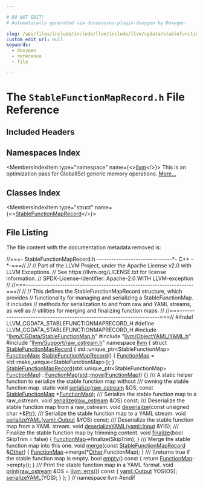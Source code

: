 ```yaml
---

# DO NOT EDIT!
# Automatically generated via docusaurus-plugin-doxygen by Doxygen.

slug: /api/files/include/include/llvm/include/llvm/cgdata/stablefunctionmaprecord-h
custom_edit_url: null
keywords:
  - doxygen
  - reference
  - file

---
```





# The `StableFunctionMapRecord.h` File Reference

<DoxygenPage pluginConfig={pluginConfig}>



## Included Headers

<IncludesList>
<IncludesListItem
  filePath="llvm/CGData/StableFunctionMap.h"
  permalink="/docs/api/files/include/include/llvm/include/llvm/cgdata/stablefunctionmap-h"
  isLocal="true" />
<IncludesListItem
  filePath="llvm/ObjectYAML/YAML.h"
  permalink="/docs/api/files/include/include/llvm/include/llvm/objectyaml/yaml-h"
  isLocal="true" />
<IncludesListItem
  filePath="llvm/Support/raw_ostream.h"
  permalink="/docs/api/files/include/include/llvm/include/llvm/support/raw-ostream-h"
  isLocal="true" />
</IncludesList>

## Namespaces Index

<MembersIndex>

<MembersIndexItem
  type="namespace"
  name={<><a href="/docs/api/namespaces/llvm">llvm</a></>}>
This is an optimization pass for GlobalISel generic memory operations. <a href="/docs/api/namespaces/llvm/#details">More...</a>
</MembersIndexItem>

</MembersIndex>

## Classes Index

<MembersIndex>

<MembersIndexItem
  type="struct"
  name={<><a href="/docs/api/structs/llvm/stablefunctionmaprecord">StableFunctionMapRecord</a></>}>
</MembersIndexItem>

</MembersIndex>


## File Listing

The file content with the documentation metadata removed is:

<ProgramListing>

<Link id="l00001" /><CodeLine lineNumber="1"><Highlight kind="comment">//===- StableFunctionMapRecord.h -------------------------------&#42;- C++ -&#42;-===//</Highlight><Highlight kind="normal"></Highlight></CodeLine>
<Link id="l00002" /><CodeLine lineNumber="2"><Highlight kind="normal"></Highlight><Highlight kind="comment">//</Highlight><Highlight kind="normal"></Highlight></CodeLine>
<Link id="l00003" /><CodeLine lineNumber="3"><Highlight kind="normal"></Highlight><Highlight kind="comment">// Part of the LLVM Project, under the Apache License v2.0 with LLVM Exceptions.</Highlight><Highlight kind="normal"></Highlight></CodeLine>
<Link id="l00004" /><CodeLine lineNumber="4"><Highlight kind="normal"></Highlight><Highlight kind="comment">// See https://llvm.org/LICENSE.txt for license information.</Highlight><Highlight kind="normal"></Highlight></CodeLine>
<Link id="l00005" /><CodeLine lineNumber="5"><Highlight kind="normal"></Highlight><Highlight kind="comment">// SPDX-License-Identifier: Apache-2.0 WITH LLVM-exception</Highlight><Highlight kind="normal"></Highlight></CodeLine>
<Link id="l00006" /><CodeLine lineNumber="6"><Highlight kind="normal"></Highlight><Highlight kind="comment">//</Highlight><Highlight kind="normal"></Highlight></CodeLine>
<Link id="l00007" /><CodeLine lineNumber="7"><Highlight kind="normal"></Highlight><Highlight kind="comment">//===---------------------------------------------------------------------===//</Highlight><Highlight kind="normal"></Highlight></CodeLine>
<Link id="l00008" /><CodeLine lineNumber="8"><Highlight kind="normal"></Highlight><Highlight kind="comment">//</Highlight><Highlight kind="normal"></Highlight></CodeLine>
<Link id="l00009" /><CodeLine lineNumber="9"><Highlight kind="normal"></Highlight><Highlight kind="comment">// This defines the StableFunctionMapRecord structure, which provides</Highlight><Highlight kind="normal"></Highlight></CodeLine>
<Link id="l00010" /><CodeLine lineNumber="10"><Highlight kind="normal"></Highlight><Highlight kind="comment">// functionality for managing and serializing a StableFunctionMap. It includes</Highlight><Highlight kind="normal"></Highlight></CodeLine>
<Link id="l00011" /><CodeLine lineNumber="11"><Highlight kind="normal"></Highlight><Highlight kind="comment">// methods for serialization to and from raw and YAML streams, as well as</Highlight><Highlight kind="normal"></Highlight></CodeLine>
<Link id="l00012" /><CodeLine lineNumber="12"><Highlight kind="normal"></Highlight><Highlight kind="comment">// utilities for merging and finalizing function maps.</Highlight><Highlight kind="normal"></Highlight></CodeLine>
<Link id="l00013" /><CodeLine lineNumber="13"><Highlight kind="normal"></Highlight><Highlight kind="comment">//</Highlight><Highlight kind="normal"></Highlight></CodeLine>
<Link id="l00014" /><CodeLine lineNumber="14"><Highlight kind="normal"></Highlight><Highlight kind="comment">//===---------------------------------------------------------------------===//</Highlight><Highlight kind="normal"></Highlight></CodeLine>
<Link id="l00015" /><CodeLine lineNumber="15"><Highlight kind="normal"></Highlight></CodeLine>
<Link id="l00016" /><CodeLine lineNumber="16"><Highlight kind="normal"></Highlight><Highlight kind="preprocessor">#ifndef LLVM&#95;CGDATA&#95;STABLEFUNCTIONMAPRECORD&#95;H</Highlight><Highlight kind="normal"></Highlight></CodeLine>
<Link id="l00017" /><CodeLine lineNumber="17"><Highlight kind="normal"></Highlight><Highlight kind="preprocessor">#define LLVM&#95;CGDATA&#95;STABLEFUNCTIONMAPRECORD&#95;H</Highlight><Highlight kind="normal"></Highlight></CodeLine>
<Link id="l00018" /><CodeLine lineNumber="18"><Highlight kind="normal"></Highlight></CodeLine>
<Link id="l00019" /><CodeLine lineNumber="19"><Highlight kind="normal"></Highlight><Highlight kind="preprocessor">#include &quot;<a href="/docs/api/files/include/include/llvm/include/llvm/cgdata/stablefunctionmap-h">llvm/CGData/StableFunctionMap.h</a>&quot;</Highlight><Highlight kind="normal"></Highlight></CodeLine>
<Link id="l00020" /><CodeLine lineNumber="20"><Highlight kind="normal"></Highlight><Highlight kind="preprocessor">#include &quot;<a href="/docs/api/files/include/include/llvm/include/llvm/objectyaml/yaml-h">llvm/ObjectYAML/YAML.h</a>&quot;</Highlight><Highlight kind="normal"></Highlight></CodeLine>
<Link id="l00021" /><CodeLine lineNumber="21"><Highlight kind="normal"></Highlight><Highlight kind="preprocessor">#include &quot;<a href="/docs/api/files/include/include/llvm/include/llvm/support/raw-ostream-h">llvm/Support/raw&#95;ostream.h</a>&quot;</Highlight><Highlight kind="normal"></Highlight></CodeLine>
<Link id="l00022" /><CodeLine lineNumber="22"><Highlight kind="normal"></Highlight></CodeLine>
<Link id="l00023" /><CodeLine lineNumber="23"><Highlight kind="normal"></Highlight><Highlight kind="keyword">namespace </Highlight><Highlight kind="normal"><a href="/docs/api/namespaces/llvm">llvm</a> &#123;</Highlight></CodeLine>
<Link id="l00024" /><CodeLine lineNumber="24"><Highlight kind="normal"></Highlight></CodeLine>
<Link id="l00025" /><CodeLine lineNumber="25" lineLink="/docs/api/structs/llvm/stablefunctionmaprecord"><Highlight kind="normal"></Highlight><Highlight kind="keyword">struct </Highlight><Highlight kind="normal"><a href="/docs/api/structs/llvm/stablefunctionmaprecord/#af9cc0cf25141430f249fbbd805fe89b0">StableFunctionMapRecord</a> &#123;</Highlight></CodeLine>
<Link id="l00026" /><CodeLine lineNumber="26" lineLink="/docs/api/structs/llvm/stablefunctionmaprecord/#a6eadb49468a17cf63d04cfe7a47dc396"><Highlight kind="normal">  std::unique&#95;ptr&lt;StableFunctionMap&gt; <a href="/docs/api/structs/llvm/stablefunctionmaprecord/#a6eadb49468a17cf63d04cfe7a47dc396">FunctionMap</a>;</Highlight></CodeLine>
<Link id="l00027" /><CodeLine lineNumber="27"><Highlight kind="normal"></Highlight></CodeLine>
<Link id="l00028" /><CodeLine lineNumber="28" lineLink="/docs/api/structs/llvm/stablefunctionmaprecord/#af9cc0cf25141430f249fbbd805fe89b0"><Highlight kind="normal">  <a href="/docs/api/structs/llvm/stablefunctionmaprecord/#af9cc0cf25141430f249fbbd805fe89b0">StableFunctionMapRecord</a>() &#123;</Highlight></CodeLine>
<Link id="l00029" /><CodeLine lineNumber="29"><Highlight kind="normal">    <a href="/docs/api/structs/llvm/stablefunctionmaprecord/#a6eadb49468a17cf63d04cfe7a47dc396">FunctionMap</a> = std::make&#95;unique&lt;StableFunctionMap&gt;();</Highlight></CodeLine>
<Link id="l00030" /><CodeLine lineNumber="30"><Highlight kind="normal">  &#125;</Highlight></CodeLine>
<Link id="l00031" /><CodeLine lineNumber="31"><Highlight kind="normal"></Highlight></CodeLine>
<Link id="l00032" /><CodeLine lineNumber="32" lineLink="/docs/api/structs/llvm/stablefunctionmaprecord/#abb88857f20273423e0ef57d1005d8c21"><Highlight kind="normal">  <a href="/docs/api/structs/llvm/stablefunctionmaprecord/#abb88857f20273423e0ef57d1005d8c21">StableFunctionMapRecord</a>(std::unique&#95;ptr&lt;StableFunctionMap&gt; <a href="/docs/api/structs/llvm/stablefunctionmaprecord/#a6eadb49468a17cf63d04cfe7a47dc396">FunctionMap</a>)</Highlight></CodeLine>
<Link id="l00033" /><CodeLine lineNumber="33"><Highlight kind="normal">      : <a href="/docs/api/structs/llvm/stablefunctionmaprecord/#a6eadb49468a17cf63d04cfe7a47dc396">FunctionMap</a>(<a href="/docs/api/namespaces/std">std</a>::<a href="/docs/api/namespaces/llvm/#abfc9c7ecf70f66901e439f7c04ef3dbb">move</a>(<a href="/docs/api/structs/llvm/stablefunctionmaprecord/#a6eadb49468a17cf63d04cfe7a47dc396">FunctionMap</a>)) &#123;&#125;</Highlight></CodeLine>
<Link id="l00034" /><CodeLine lineNumber="34"><Highlight kind="normal"></Highlight><Highlight kind="comment"></Highlight></CodeLine>
<Link id="l00035" /><CodeLine lineNumber="35"><Highlight kind="comment">  /// A static helper function to serialize the stable function map without</Highlight></CodeLine>
<Link id="l00036" /><CodeLine lineNumber="36"><Highlight kind="comment">  /// owning the stable function map.</Highlight><Highlight kind="normal"></Highlight></CodeLine>
<Link id="l00037" /><CodeLine lineNumber="37"><Highlight kind="normal">  </Highlight><Highlight kind="keyword">static</Highlight><Highlight kind="normal"> </Highlight><Highlight kind="keywordtype">void</Highlight><Highlight kind="normal"> <a href="/docs/api/structs/llvm/stablefunctionmaprecord/#aa6d6f1cad87cc3ed7f87784dd9ddff0f">serialize</a>(<a href="/docs/api/classes/llvm/raw-ostream">raw&#95;ostream</a> &amp;OS, </Highlight><Highlight kind="keyword">const</Highlight><Highlight kind="normal"> <a href="/docs/api/structs/llvm/stablefunctionmap">StableFunctionMap</a> &#42;<a href="/docs/api/structs/llvm/stablefunctionmaprecord/#a6eadb49468a17cf63d04cfe7a47dc396">FunctionMap</a>);</Highlight></CodeLine>
<Link id="l00038" /><CodeLine lineNumber="38"><Highlight kind="normal"></Highlight><Highlight kind="comment"></Highlight></CodeLine>
<Link id="l00039" /><CodeLine lineNumber="39"><Highlight kind="comment">  /// Serialize the stable function map to a raw&#95;ostream.</Highlight><Highlight kind="normal"></Highlight></CodeLine>
<Link id="l00040" /><CodeLine lineNumber="40"><Highlight kind="normal">  </Highlight><Highlight kind="keywordtype">void</Highlight><Highlight kind="normal"> <a href="/docs/api/structs/llvm/stablefunctionmaprecord/#aa6d6f1cad87cc3ed7f87784dd9ddff0f">serialize</a>(<a href="/docs/api/classes/llvm/raw-ostream">raw&#95;ostream</a> &amp;OS) </Highlight><Highlight kind="keyword">const</Highlight><Highlight kind="normal">;</Highlight></CodeLine>
<Link id="l00041" /><CodeLine lineNumber="41"><Highlight kind="normal"></Highlight><Highlight kind="comment"></Highlight></CodeLine>
<Link id="l00042" /><CodeLine lineNumber="42"><Highlight kind="comment">  /// Deserialize the stable function map from a raw&#95;ostream.</Highlight><Highlight kind="normal"></Highlight></CodeLine>
<Link id="l00043" /><CodeLine lineNumber="43"><Highlight kind="normal">  </Highlight><Highlight kind="keywordtype">void</Highlight><Highlight kind="normal"> <a href="/docs/api/structs/llvm/stablefunctionmaprecord/#a46fcb6ab7d4a17276796efb4fd9ef091">deserialize</a>(</Highlight><Highlight kind="keyword">const</Highlight><Highlight kind="normal"> </Highlight><Highlight kind="keywordtype">unsigned</Highlight><Highlight kind="normal"> </Highlight><Highlight kind="keywordtype">char</Highlight><Highlight kind="normal"> &#42;&amp;<a href="/docs/api/files/lib/lib/analysis/targetlibraryinfo-cpp/#aca185e6d0e9f423dbb24440206454872a11dbf501abf829b3ab7049c2d3a8a053">Ptr</a>);</Highlight></CodeLine>
<Link id="l00044" /><CodeLine lineNumber="44"><Highlight kind="normal"></Highlight><Highlight kind="comment"></Highlight></CodeLine>
<Link id="l00045" /><CodeLine lineNumber="45"><Highlight kind="comment">  /// Serialize the stable function map to a YAML stream.</Highlight><Highlight kind="normal"></Highlight></CodeLine>
<Link id="l00046" /><CodeLine lineNumber="46"><Highlight kind="normal">  </Highlight><Highlight kind="keywordtype">void</Highlight><Highlight kind="normal"> <a href="/docs/api/structs/llvm/stablefunctionmaprecord/#afab769346efd3e1ee1efe2bfe44d7149">serializeYAML</a>(<a href="/docs/api/classes/llvm/yaml/output">yaml::Output</a> &amp;YOS) </Highlight><Highlight kind="keyword">const</Highlight><Highlight kind="normal">;</Highlight></CodeLine>
<Link id="l00047" /><CodeLine lineNumber="47"><Highlight kind="normal"></Highlight><Highlight kind="comment"></Highlight></CodeLine>
<Link id="l00048" /><CodeLine lineNumber="48"><Highlight kind="comment">  /// Deserialize the stable function map from a YAML stream.</Highlight><Highlight kind="normal"></Highlight></CodeLine>
<Link id="l00049" /><CodeLine lineNumber="49"><Highlight kind="normal">  </Highlight><Highlight kind="keywordtype">void</Highlight><Highlight kind="normal"> <a href="/docs/api/structs/llvm/stablefunctionmaprecord/#add85723c9058d7160e140ca778136076">deserializeYAML</a>(<a href="/docs/api/classes/llvm/yaml/input">yaml::Input</a> &amp;YIS);</Highlight></CodeLine>
<Link id="l00050" /><CodeLine lineNumber="50"><Highlight kind="normal"></Highlight><Highlight kind="comment"></Highlight></CodeLine>
<Link id="l00051" /><CodeLine lineNumber="51"><Highlight kind="comment">  /// Finalize the stable function map by trimming content.</Highlight><Highlight kind="normal"></Highlight></CodeLine>
<Link id="l00052" /><CodeLine lineNumber="52" lineLink="/docs/api/structs/llvm/stablefunctionmaprecord/#a1cd1b3682ae88c0d68ea0a77a8cec60f"><Highlight kind="normal">  </Highlight><Highlight kind="keywordtype">void</Highlight><Highlight kind="normal"> <a href="/docs/api/structs/llvm/stablefunctionmaprecord/#a1cd1b3682ae88c0d68ea0a77a8cec60f">finalize</a>(</Highlight><Highlight kind="keywordtype">bool</Highlight><Highlight kind="normal"> SkipTrim = </Highlight><Highlight kind="keyword">false</Highlight><Highlight kind="normal">) &#123; <a href="/docs/api/structs/llvm/stablefunctionmaprecord/#a6eadb49468a17cf63d04cfe7a47dc396">FunctionMap</a>-&gt;finalize(SkipTrim); &#125;</Highlight></CodeLine>
<Link id="l00053" /><CodeLine lineNumber="53"><Highlight kind="normal"></Highlight><Highlight kind="comment"></Highlight></CodeLine>
<Link id="l00054" /><CodeLine lineNumber="54"><Highlight kind="comment">  /// Merge the stable function map into this one.</Highlight><Highlight kind="normal"></Highlight></CodeLine>
<Link id="l00055" /><CodeLine lineNumber="55" lineLink="/docs/api/structs/llvm/stablefunctionmaprecord/#a0621093b5be0060d05b4dd5336611229"><Highlight kind="normal">  </Highlight><Highlight kind="keywordtype">void</Highlight><Highlight kind="normal"> <a href="/docs/api/structs/llvm/stablefunctionmaprecord/#a0621093b5be0060d05b4dd5336611229">merge</a>(</Highlight><Highlight kind="keyword">const</Highlight><Highlight kind="normal"> <a href="/docs/api/structs/llvm/stablefunctionmaprecord/#af9cc0cf25141430f249fbbd805fe89b0">StableFunctionMapRecord</a> &amp;<a href="/docs/api/namespaces/llvm/#a9eb4f5b98b70ee4fab9614ed58282c1fa6311ae17c1ee52b36e68aaf4ad066387">Other</a>) &#123;</Highlight></CodeLine>
<Link id="l00056" /><CodeLine lineNumber="56"><Highlight kind="normal">    <a href="/docs/api/structs/llvm/stablefunctionmaprecord/#a6eadb49468a17cf63d04cfe7a47dc396">FunctionMap</a>-&gt;merge(&#42;<a href="/docs/api/namespaces/llvm/#a9eb4f5b98b70ee4fab9614ed58282c1fa6311ae17c1ee52b36e68aaf4ad066387">Other</a>.FunctionMap);</Highlight></CodeLine>
<Link id="l00057" /><CodeLine lineNumber="57"><Highlight kind="normal">  &#125;</Highlight></CodeLine>
<Link id="l00058" /><CodeLine lineNumber="58"><Highlight kind="normal"></Highlight><Highlight kind="comment"></Highlight></CodeLine>
<Link id="l00059" /><CodeLine lineNumber="59"><Highlight kind="comment">  /// \\returns true if the stable function map is empty.</Highlight><Highlight kind="normal"></Highlight></CodeLine>
<Link id="l00060" /><CodeLine lineNumber="60" lineLink="/docs/api/structs/llvm/stablefunctionmaprecord/#a09340e3ef9295311df9e4ce96617ca99"><Highlight kind="normal">  </Highlight><Highlight kind="keywordtype">bool</Highlight><Highlight kind="normal"> <a href="/docs/api/structs/llvm/stablefunctionmaprecord/#a09340e3ef9295311df9e4ce96617ca99">empty</a>()</Highlight><Highlight kind="keyword"> const </Highlight><Highlight kind="normal">&#123; </Highlight><Highlight kind="keywordflow">return</Highlight><Highlight kind="normal"> <a href="/docs/api/structs/llvm/stablefunctionmaprecord/#a6eadb49468a17cf63d04cfe7a47dc396">FunctionMap</a>-&gt;empty(); &#125;</Highlight></CodeLine>
<Link id="l00061" /><CodeLine lineNumber="61"><Highlight kind="normal"></Highlight><Highlight kind="comment"></Highlight></CodeLine>
<Link id="l00062" /><CodeLine lineNumber="62"><Highlight kind="comment">  /// Print the stable function map in a YAML format.</Highlight><Highlight kind="normal"></Highlight></CodeLine>
<Link id="l00063" /><CodeLine lineNumber="63" lineLink="/docs/api/structs/llvm/stablefunctionmaprecord/#a841eba68cb60664b7b048e09be0f521a"><Highlight kind="normal">  </Highlight><Highlight kind="keywordtype">void</Highlight><Highlight kind="normal"> <a href="/docs/api/structs/llvm/stablefunctionmaprecord/#a841eba68cb60664b7b048e09be0f521a">print</a>(<a href="/docs/api/classes/llvm/raw-ostream">raw&#95;ostream</a> &amp;OS = <a href="/docs/api/namespaces/llvm/#a9a7b5c68c90f85baaedaa854cc5002cc">llvm::errs</a>())</Highlight><Highlight kind="keyword"> const </Highlight><Highlight kind="normal">&#123;</Highlight></CodeLine>
<Link id="l00064" /><CodeLine lineNumber="64"><Highlight kind="normal">    <a href="/docs/api/classes/llvm/yaml/output">yaml::Output</a> YOS(OS);</Highlight></CodeLine>
<Link id="l00065" /><CodeLine lineNumber="65"><Highlight kind="normal">    <a href="/docs/api/structs/llvm/stablefunctionmaprecord/#afab769346efd3e1ee1efe2bfe44d7149">serializeYAML</a>(YOS);</Highlight></CodeLine>
<Link id="l00066" /><CodeLine lineNumber="66"><Highlight kind="normal">  &#125;</Highlight></CodeLine>
<Link id="l00067" /><CodeLine lineNumber="67"><Highlight kind="normal">&#125;;</Highlight></CodeLine>
<Link id="l00068" /><CodeLine lineNumber="68"><Highlight kind="normal"></Highlight></CodeLine>
<Link id="l00069" /><CodeLine lineNumber="69"><Highlight kind="normal">&#125; </Highlight><Highlight kind="comment">// namespace llvm</Highlight><Highlight kind="normal"></Highlight></CodeLine>
<Link id="l00070" /><CodeLine lineNumber="70"><Highlight kind="normal"></Highlight></CodeLine>
<Link id="l00071" /><CodeLine lineNumber="71"><Highlight kind="normal"></Highlight><Highlight kind="preprocessor">#endif</Highlight></CodeLine>

</ProgramListing>

</DoxygenPage>
